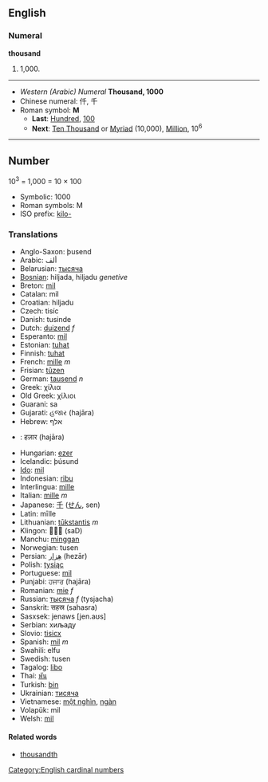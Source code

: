 ==English==

===Numeral===
'''thousand'''
# 1,000.

----

*''Western (Arabic) Numeral'' '''Thousand, 1000'''
*Chinese numeral: 仟, 千
*Roman symbol: '''M'''
**'''Last''': [[Hundred]], [[100]]
**'''Next''': [[Ten Thousand]] or [[Myriad]] (10,000), [[Million]], 10<sup>6</sup>

----

==Number==

10<sup>3</sup> = 1,000 = 10 &times; 100

*Symbolic: 1000
*Roman symbols: M 
*ISO prefix: [[kilo-]]

===Translations===
*Anglo-Saxon: þusend
*Arabic: ألف
*Belarusian: [[тысяча]]
*[[Bosnian]]: hiljada, hiljadu ''genetive''
*Breton: [[mil]]
*Catalan: mil
*Croatian: hiljadu
*Czech:  tisíc
*Danish: tusinde
*Dutch: [[duizend]] ''f''
*Esperanto: [[mil]]
*Estonian: [[tuhat]]
*Finnish: [[tuhat]]
*French: [[mille]] ''m''
*Frisian: [[tûzen]]
*German: [[tausend]] ''n''
*Greek: χίλια
*Old Greek: χίλιοι
*Guarani: sa
*Gujarati: હજાર (hajāra)
*Hebrew: אלף
*{{hi}}: हज़ार (hajāra)
*Hungarian: [[ezer]]
*Icelandic: þúsund
*[[Ido]]: [[mil]]
*Indonesian: [[ribu]]
*Interlingua: [[mille]]
*Italian: [[mille]] ''m''
*Japanese: [[千]] ([[せん]], sen)
*Latin: mīlle
*Lithuanian: [[tūkstantis]] ''m''
*Klingon:  (saD)
*Manchu: [[minggan]]
*Norwegian: tusen
*Persian: [[هِزار]] (hezār)
*Polish: [[tysiąc]]
*Portuguese: [[mil]]
*Punjabi: ਹਜਾਰ (hajāra)
*Romanian: [[mie]] ''f''
*Russian: [[тысяча]] ''f''  (tysjacha)
*Sanskrit: सहस्र (sahasra)
*Sasxsek: jenaws [jen.aʊs]
*Serbian: хиљаду
*Slovio: [[tisicx]]
*Spanish: [[mil]] ''m''
*Swahili: elfu
*Swedish: tusen
*Tagalog: [[libo]]
*Thai: [[พัน]]
*Turkish: [[bin]]
*Ukrainian: [[тисяча]]
*Vietnamese: [[một nghìn]], [[ngàn]]
*Volapük: mil
*Welsh: [[mil]]

====Related words====

*[[thousandth]]

[[Category:English cardinal numbers]]